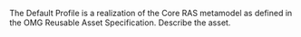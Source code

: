 <?xml version="1.0" encoding="UTF-8"?>
<defaultprofile:Asset xmi:version="2.0" xmlns:xmi="http://www.omg.org/XMI" xmlns:defaultprofile="http:///defaultprofile.ecore" name="Asset1" id="947A22B8-E2B1-FE00-EC5D-4064339BC192" date="2005-12-23" version="1.0" shortDescription="Describe the asset in 1 sentence.">
  <classification>
    <descriptorGroup name="Default">
      <freeFormDescriptor name="Author"/>
      <freeFormDescriptor name="Benefit"/>
      <freeFormDescriptor name="Keyword"/>
      <freeFormDescriptor name="Known Uses"/>
      <freeFormDescriptor name="Liability"/>
      <freeFormDescriptor name="Problem Solved"/>
    </descriptorGroup>
  </classification>
  <solution/>
  <usage>
    <contextRef>
      <activity task="Enter a task" role="Enter a role" taskType="Enter a task type"/>
    </contextRef>
    <contextRef>
      <activity task="Enter a task" role="Enter a role" taskType="Enter a task type"/>
    </contextRef>
    <artifactActivity>
      <activity task="Enter a task" role="Enter a role" taskType="Enter a task type"/>
    </artifactActivity>
    <assetActivity>
      <activity task="Enter a task" role="Enter a role" taskType="Enter a task type"/>
    </assetActivity>
  </usage>
  <profile name="Default Profile" idHistory="F1C842AD-CE85-4261-ACA7-178C457018A1::31E5BFBF-B16E-4253-8037-98D70D07F35F" versionMajor="2" versionMinor="2">
    <description><value>The Default Profile is a realization of the Core RAS metamodel as defined in the OMG Reusable Asset Specification.</value></description>
  </profile>
  <description><value>Describe the asset.</value></description>
</defaultprofile:Asset>

